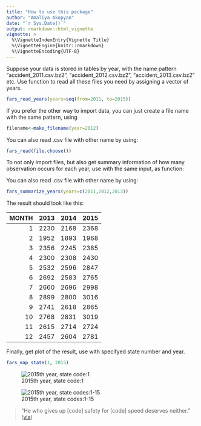 ---
title: "How to use this package"
author: "Amaliya Akopyan"
date: "`r Sys.Date()`"
output: rmarkdown::html_vignette
vignette: >
  %\VignetteIndexEntry{Vignette Title}
  %\VignetteEngine{knitr::rmarkdown}
  %\VignetteEncoding{UTF-8}
---

Suppose your data is stored in tables by year, with the name pattern "accident_2011.csv.bz2", "accident_2012.csv.bz2", "accident_2013.csv.bz2" etc. Use function \code{fars_read_years} to read all these files you need by assigning a vector of years.

```{r,  "fars_read_years", messages = FALSE, echo = TRUE, eval=FALSE}
fars_read_years(years=seq(from=2011, to=2015))
```


If you prefer the other way to import data, you can just create a file name with the same pattern, using 
```{r "make_filename", messages = FALSE, echo = TRUE, eval=FALSE}
filename<-make_filename(year=2012)
```


You can also read .csv file with other name by using:
```{r "fars_read", messages = FALSE, echo = TRUE, eval=FALSE}
fars_read(file.choose())
```

To not only import files, but also get summary information of how many observation occurs for each year, use \code{fars_summarize_years} with the same input, as \code{fars_read_years} function:

You can also read .csv file with other name by using:
```{r "fars_summarize_years", messages = FALSE, echo = TRUE, eval=FALSE}
fars_summarize_years(years=c(2011,2012,2013))
```

The result should look like this:

| MONTH| 2013| 2014| 2015|
|-----:|----:|----:|----:|
|     1| 2230| 2168| 2368|
|     2| 1952| 1893| 1968|
|     3| 2356| 2245| 2385|
|     4| 2300| 2308| 2430|
|     5| 2532| 2596| 2847|
|     6| 2692| 2583| 2765|
|     7| 2660| 2696| 2998|
|     8| 2899| 2800| 3016|
|     9| 2741| 2618| 2865|
|    10| 2768| 2831| 3019|
|    11| 2615| 2714| 2724|
|    12| 2457| 2604| 2781|


Finally, get plot of the result, use \code{fars_map_state} with specifyed state number and year.

```{r "fars_map_state", messages = FALSE, echo = TRUE, eval=FALSE}
fars_map_state(1, 2015)
```

![2015th year, state code:1](plot1.png)

![2015th year, state codes:1-15](plot2.png)

> "He who gives up [code] safety for [code] speed deserves neither."
([via](https://twitter.com/hadleywickham/status/504368538874703872))
